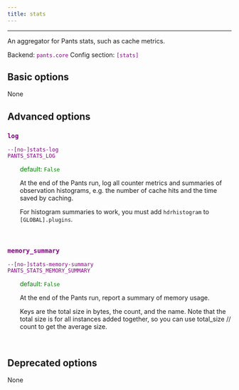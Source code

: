 ```yaml
---
title: stats
---
```


---

An aggregator for Pants stats, such as cache metrics.

Backend: <span style="color: purple"><code>pants.core</code></span>
Config section: <span style="color: purple"><code>[stats]</code></span>

## Basic options

None

## Advanced options

<div style="color: purple">

### `log`

  <code>--[no-]stats-log</code><br>
  <code>PANTS_STATS_LOG</code><br>
</div>
<div style="padding-left: 2em;">
<span style="color: green">default: <code>False</code></span>

<br>

At the end of the Pants run, log all counter metrics and summaries of observation histograms, e.g. the number of cache hits and the time saved by caching.

For histogram summaries to work, you must add `hdrhistogram` to `[GLOBAL].plugins`.

</div>
<br>

<div style="color: purple">

### `memory_summary`

  <code>--[no-]stats-memory-summary</code><br>
  <code>PANTS_STATS_MEMORY_SUMMARY</code><br>
</div>
<div style="padding-left: 2em;">
<span style="color: green">default: <code>False</code></span>

<br>

At the end of the Pants run, report a summary of memory usage.

Keys are the total size in bytes, the count, and the name. Note that the total size is for all instances added together, so you can use total_size // count to get the average size.

</div>
<br>

## Deprecated options

None
